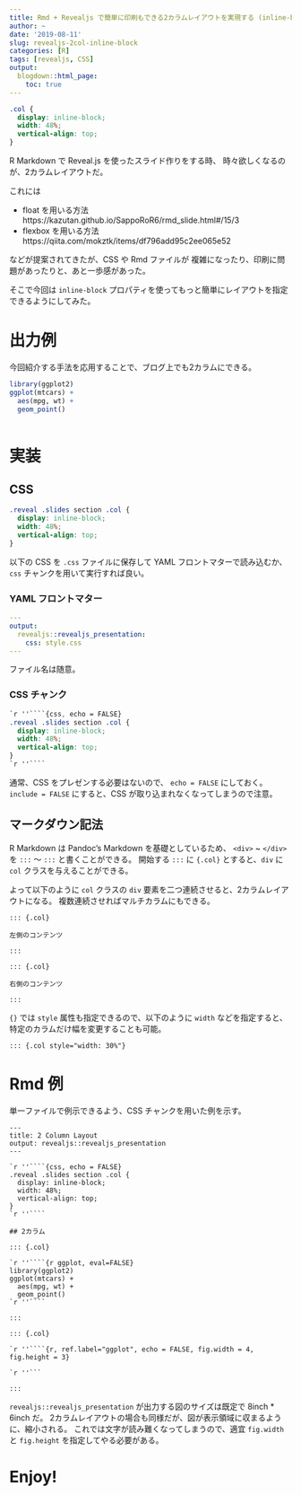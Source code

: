 ```yaml
---
title: Rmd + Revealjs で簡単に印刷もできる2カラムレイアウトを実現する (inline-block)
author: ~
date: '2019-08-11'
slug: revealjs-2col-inline-block
categories: [R]
tags: [revealjs, CSS]
output:
  blogdown::html_page:
    toc: true
---
```


```css
.col {
  display: inline-block;
  width: 48%;
  vertical-align: top;
}
```

R Markdown で Reveal.js を使ったスライド作りをする時、
時々欲しくなるのが、2カラムレイアウトだ。

これには

- float を用いる方法 \
  https://kazutan.github.io/SappoRoR6/rmd_slide.html#/15/3
- flexbox を用いる方法 \
  https://qiita.com/mokztk/items/df796add95c2ee065e52

などが提案されてきたが、CSS や Rmd ファイルが  複雑になったり、印刷に問題があったりと、あと一歩感があった。

そこで今回は `inline-block` プロパティを使ってもっと簡単にレイアウトを指定できるようにしてみた。

# 出力例

今回紹介する手法を応用することで、ブログ上でも2カラムにできる。

::: col

```r
library(ggplot2)
ggplot(mtcars) +
  aes(mpg, wt) +
  geom_point()
```

:::

::: col

```r

```

:::


# 実装

## CSS

```css
.reveal .slides section .col {
  display: inline-block;
  width: 48%;
  vertical-align: top;
}
```

以下の CSS を `.css` ファイルに保存して YAML フロントマターで読み込むか、 `css` チャンクを用いて実行すれば良い。

### YAML フロントマター

```yaml
---
output: 
  revealjs::revealjs_presentation:
    css: style.css
---
```

ファイル名は随意。

### CSS チャンク

````css
`r ''````{css, echo = FALSE}
.reveal .slides section .col {
  display: inline-block;
  width: 48%;
  vertical-align: top;
}
`r ''````
````

通常、CSS をプレゼンする必要はないので、
`echo = FALSE` にしておく。
`include = FALSE` にすると、CSS が取り込まれなくなってしまうので注意。

## マークダウン記法

R Markdown は Pandoc's Markdown を基礎としているため、
`<div>` ~ `</div>` を `:::` ～ `:::` と書くことができる。
開始する `:::` に `{.col}` とすると、`div` に `col` クラスを与えることができる。

よって以下のように `col` クラスの `div` 要素を二つ連続させると、2カラムレイアウトになる。
複数連続させればマルチカラムにもできる。

```
::: {.col}

左側のコンテンツ

:::

::: {.col}

右側のコンテンツ

:::
```

`{}` では `style` 属性も指定できるので、以下のように `width` などを指定すると、特定のカラムだけ幅を変更することも可能。

```
::: {.col style="width: 30%"}
```

# Rmd 例

単一ファイルで例示できるよう、CSS チャンクを用いた例を示す。

`````
---
title: 2 Column Layout
output: revealjs::revealjs_presentation
---

`r ''````{css, echo = FALSE}
.reveal .slides section .col {
  display: inline-block;
  width: 48%;
  vertical-align: top;
}
`r ''````

## 2カラム

::: {.col}

`r ''````{r ggplot, eval=FALSE}
library(ggplot2)
ggplot(mtcars) +
  aes(mpg, wt) +
  geom_point()
`r ''````

:::

::: {.col}

`r ''````{r, ref.label="ggplot", echo = FALSE, fig.width = 4, fig.height = 3}

`r ''```

:::
`````

`revealjs::revealjs_presentation` が出力する図のサイズは既定で 8inch * 6inch だ。
2カラムレイアウトの場合も同様だが、図が表示領域に収まるように、縮小される。
これでは文字が読み難くなってしまうので、適宜 `fig.width` と `fig.height` を指定してやる必要がある。

# Enjoy!
